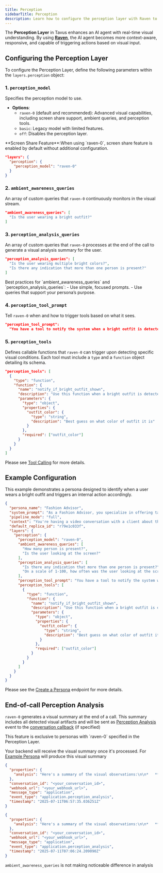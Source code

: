 ```yaml
---
title: Perception
sidebarTitle: Perception
description: Learn how to configure the perception layer with Raven to enable the real-time visual understanding.
---
```


The **Perception Layer** in Tavus enhances an AI agent with real-time visual understanding.
By using <a href="/sections/models#raven%3A-perception-model" target="_blank" rel="noopener noreferrer"><strong>Raven</strong></a>, the AI agent becomes more context-aware, responsive, and capable of triggering actions based on visual input.

## Configuring the Perception Layer
To configure the Perception Layer, define the following parameters within the `layers.perception` object:
### 1. `perception_model`
Specifies the perception model to use.
- **Options**:
  - `raven-0` (default and recommended): Advanced visual capabilities, including screen share support, ambient queries, and perception tools.
  - `basic`: Legacy model with limited features.
  - `off`: Disables the perception layer.
<Note>
**Screen Share Feature**:When using `raven-0`, screen share feature is enabled by default without additional configuration.
</Note>

```json
"layers": {
  "perception": {
    "perception_model": "raven-0"
  }
}
```

### 2. `ambient_awareness_queries`
An array of custom queries that `raven-0` continuously monitors in the visual stream.

```json
"ambient_awareness_queries": [
  "Is the user wearing a bright outfit?"
]
```

### 3. `perception_analysis_queries`
An array of custom queries that `raven-0` processes at the end of the call to generate a visual analysis summary for the user.
```json
"perception_analysis_queries": [
  "Is the user wearing multiple bright colors?",
  "Is there any indication that more than one person is present?"
]
```

<Tip>
Best practices for `ambient_awareness_queries` and `perception_analysis_queries`:
- Use simple, focused prompts.
- Use queries that support your persona’s purpose.
</Tip>

### 4. `perception_tool_prompt`

Tell `raven-0` when and how to trigger tools based on what it sees.
```json
"perception_tool_prompt":
  "You have a tool to notify the system when a bright outfit is detected, named `notify_if_bright_outfit_shown`. You MUST use this tool when a bright outfit is detected."
```

### 5. `perception_tools`
Defines callable functions that `raven-0` can trigger upon detecting specific visual conditions. Each tool must include a `type` and a `function` object detailing its schema.

```json
"perception_tools": [
  {
    "type": "function",
    "function": {
      "name": "notify_if_bright_outfit_shown",
      "description": "Use this function when a bright outfit is detected in the image with high confidence",
      "parameters": {
        "type": "object",
        "properties": {
          "outfit_color": {
            "type": "string",
            "description": "Best guess on what color of outfit it is"
          }
        },
        "required": ["outfit_color"]
      }
    }
  }
]
```

<Note>
Please see <a href="/sections/conversational-video-interface/persona/perception-tool" target="_blank" rel="noopener noreferrer">Tool Calling</a> for more details.
</Note>

## Example Configuration
This example demonstrates a persona designed to identify when a user wears a bright outfit and triggers an internal action accordingly.

```json
{
  "persona_name": "Fashion Advisor",
  "system_prompt": "As a Fashion Advisor, you specialize in offering tailored fashion advice.",
  "pipeline_mode": "full",
  "context": "You're having a video conversation with a client about their outfit.",
  "default_replica_id": "r79e1c033f",
  "layers": {
    "perception": {
      "perception_model": "raven-0",
      "ambient_awareness_queries": [
        "How many person is present?",
        "Is the user looking at the screen?"
      ],
      "perception_analysis_queries": [
        "Is there any indication that more than one person is present?",
        "On a scale of 1-100, how often was the user looking at the screen?"
      ],
      "perception_tool_prompt": "You have a tool to notify the system when a bright outfit is detected, named `notify_if_bright_outfit_shown`. You MUST use this tool when a bright outfit is detected.",
      "perception_tools": [
        {
          "type": "function",
          "function": {
            "name": "notify_if_bright_outfit_shown",
            "description": "Use this function when a bright outfit is detected in the image with high confidence",
            "parameters": {
              "type": "object",
              "properties": {
                "outfit_color": {
                  "type": "string",
                  "description": "Best guess on what color of outfit it is"
                }
              },
              "required": ["outfit_color"]
            }
          }
        }
      ]
    }
  }
}
```
<Note>
Please see the <a href="/api-reference/personas/create-persona" target='_blank'>Create a Persona</a> endpoint for more details.
</Note>

## End-of-call Perception Analysis

`raven-0` generates a visual summary at the end of a call. This summary includes all detected visual artifacts and will be sent as <a href="https://docs.tavus.io/sections/event-schemas/conversation-perception-analysis" target="_blank">Perception Analysis</a> event to the <a href="https://docs.tavus.io/sections/conversational-video-interface/conversation-callbacks" target="_blank">conversation callback</a> (if specified)

<Note>
This feature is exclusive to personas with `raven-0` specified in the Perception Layer.
</Note>

Your backend will receive the visual summary once it's processed. For [Example Persona](#example-configuration) will produce this visual summary

<CodeGroup>

```json with ambient_awareness_queries
{
  "properties": {
    "analysis": "Here's a summary of the visual observations:\n\n*   **Presence of multiple people:** There is no indication that more than one person was present during the video call. All observations consistently state that only one person was visible in the frame.\n*   **User's gaze towards the screen:** On a scale of 1-100, the user was looking at the screen approximately 75% of the time. While there was one instance where their gaze was averted, for the majority of the observations, the user was either looking directly at the screen or in its general direction."
  },
  "conversation_id": "<your_conversation_id>",
  "webhook_url": "<your_webhook_url>",
  "message_type": "application",
  "event_type": "application.perception_analysis",
  "timestamp": "2025-07-11T06:57:35.036251Z"
}
```

```json without ambient_awareness_queries
{
  "properties": {
    "analysis": "Here's a summary of the visual observations:\n\n*   **Presence of Others:** \nThere is no indication that more than one person is present in the video call. Several observations explicitly state that no other people or pets were visible in the background.\n*   **User Gaze Towards Screen:** The user was looking at the screen approximately **75%** of the time. While they consistently looked directly at the camera for the majority of the observed period, there were instances where their gaze shifted upwards, to the side, or was not fixed on the camera."
  },
  "conversation_id": "<your_conversation_id>",
  "webhook_url": "<your_webhook_url>",
  "message_type": "application",
  "event_type": "application.perception_analysis",
  "timestamp": "2025-07-11T07:06:24.209090Z"
}
```
  
</CodeGroup>

`ambient_awareness_queries` is not making noticeable difference in analysis